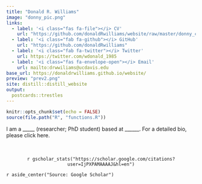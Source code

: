 ```yaml
---
title: "Donald R. Williams"
image: "donny_pic.png"
links:
  - label: '<i class="fas fa-file"></i> CV'
    url: "https://github.com/donaldRwilliams/website/raw/master/donny_cv.pdf"
  - label: '<i class="fab fa-github"></i> GitHub'
    url: "https://github.com/donaldRwilliams"
  - label: '<i class="fab fa-twitter"></i> Twitter'
    url: https://twitter.com/wdonald_1985
  - label: '<i class="fas fa-envelope-open"></i> Email'
    url: mailto:drwwiliams@ucdavis.edu
base_url: https://donaldrwilliams.github.io/website/
preview: "prev2.png"
site: distill::distill_website
output:
  postcards::trestles
---
```


```r
knitr::opts_chunk$set(echo = FALSE)
source(file.path("R", "functions.R"))
```

I am a _____ (researcher; PhD student) based at ______.  For a detailed bio, please click here.

<br>
<br>
<center>
`r gscholar_stats("https://scholar.google.com/citations?user=IjPXPAMAAAAJ&hl=en")`
</center>

`r aside_center("Source: Google Scholar")`